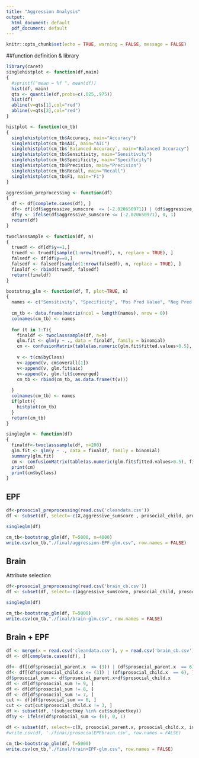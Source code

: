 ```yaml
---
title: "Aggression Analysis"
output:
  html_document: default
  pdf_document: default
---
```


```r
knitr::opts_chunk$set(echo = TRUE, warning = FALSE, message = FALSE)
```


##function definition & library
```r
library(caret)
singlehistplot <- function(df,main)
{
  #sprintf("mean = %f ", mean(df))
  hist(df, main)
  qts <- quantile(df,probs=c(.025,.975))
  hist(df)
  abline(v=qts[1],col="red")
  abline(v=qts[2],col="red")
}

histplot <- function(cm_tb)
{
  singlehistplot(cm_tb$Accuracy, main="Accuracy")
  singlehistplot(cm_tb$AIC, main="AIC")
  singlehistplot(cm_tb$`Balanced Accuracy`, main="Balanced Accuracy")
  singlehistplot(cm_tb$Sensitivity, main="Sensitivity")
  singlehistplot(cm_tb$Specificity, main="Specificity")
  singlehistplot(cm_tb$Precision, main="Precision")
  singlehistplot(cm_tb$Recall, main="Recall")
  singlehistplot(cm_tb$F1, main="F1")
}

aggression_preprocessing <- function(df)
{
  df <- df[complete.cases(df), ]      
  df<- df[(df$aggressive_sumscore  <= (-2.020650971)) | (df$aggressive_sumscore  >= (0.2168869)), ]
  df$y <- ifelse(df$aggressive_sumscore <= (-2.020650971), 0, 1)
  return(df)
}

twoclasssample <- function(df, n)
{
  truedf <- df[df$y==1,]
  truedf <- truedf[sample(1:nrow(truedf), n, replace = TRUE), ]
  falsedf <- df[df$y==0,]
  falsedf <- falsedf[sample(1:nrow(falsedf), n, replace = TRUE), ]
  finaldf <- rbind(truedf, falsedf)
  return(finaldf)
}

bootstrap_glm <- function(df, T, plot=TRUE, n)
{
  names <- c("Sensitivity", "Specificity", "Pos Pred Value", "Neg Pred Value", "Precision", "Recall", "F1", "Prevalence", "Detection Rate", "Detection Prevalence", "Balanced Accuracy", 'Accuracy', 'AIC', 'Converged')
  
  cm_tb <- data.frame(matrix(ncol = length(names), nrow = 0))
  colnames(cm_tb) <- names
  
  for (t in 1:T){
    finaldf <- twoclasssample(df, n=n)
    glm.fit <- glm(y ~ ., data = finaldf, family = binomial)
    cm <- confusionMatrix(table(as.numeric(glm.fit$fitted.values>0.5), finaldf$y))
    
    v <- t(cm$byClass)
    v<-append(v, cm$overall[1])
    v<-append(v, glm.fit$aic)
    v<-append(v, glm.fit$converged)
    cm_tb <- rbind(cm_tb, as.data.frame(t(v)))
   
  }
  colnames(cm_tb) <- names 
  if(plot){
    histplot(cm_tb)
  }
  return(cm_tb)
}

singleglm <- function(df)
{
  finaldf<-twoclasssample(df, n=200)
  glm.fit <- glm(y ~ ., data = finaldf, family = binomial)
  summary(glm.fit)
  cm <- confusionMatrix(table(as.numeric(glm.fit$fitted.values>0.5), finaldf$y))
  print(cm)
  print(cm$byClass)
}
```

## EPF
```r
df<-prosocial_preprocessing(read.csv('cleandata.csv'))
df <- subset(df, select=-c(X,aggressive_sumscore , prosocial_child, prosocial_parent, interview_date, interview_age, subjectkey))
```

```r
singleglm(df)
```

```r
cm_tb<-bootstrap_glm(df, T=5000, n=4000)
write.csv(cm_tb,"./final/aggression-EPF-glm.csv", row.names = FALSE)
```

 

## Brain
Attribute selection
```r
df<-prosocial_preprocessing(read.csv('brain_cb.csv'))
df <- subset(df, select=-c(aggressive_sumscore, prosocial_child, prosocial_parent, subjectkey,prosocial_sum))
```

```r
singleglm(df)
```

```r
cm_tb<-bootstrap_glm(df, T=5000)
write.csv(cm_tb,"./final/brain-glm.csv", row.names = FALSE)
```

## Brain + EPF
```r
df <- merge(x = read.csv('cleandata.csv'), y = read.csv('brain_cb.csv'), by = "subjectkey", all.x = TRUE)
df <- df[complete.cases(df), ]        

df<- df[(df$prosocial_parent.x  <= (3)) | (df$prosocial_parent.x  == 6), ]
df<- df[(df$prosocial_child.x <= (3)) | (df$prosocial_child.x  == 6), ]
df$prosocial_sum <- df$prosocial_parent.x+df$prosocial_child.x
df <- df[df$prosocial_sum != 9, ]
df <- df[df$prosocial_sum != 8, ]
df <- df[df$prosocial_sum != 7, ]
cut <- df[df$prosocial_sum == 6, ]
cut <- cut[cut$prosocial_child.x != 3, ]
df <- subset(df, !(subjectkey %in% cut$subjectkey))
df$y <- ifelse(df$prosocial_sum <= (6), 0, 1)

df <- subset(df, select=-c(X, prosocial_parent.x, prosocial_child.x, interview_date,subjectkey, aggressive_sumscore.x, interview_age, aggressive_sumscore.y, prosocial_child.y, prosocial_parent.y,prosocial_sum))
#write.csv(df, './final/prosocialEPFbrain.csv', row.names = FALSE)
```

```r
cm_tb<-bootstrap_glm(df, T=5000)
write.csv(cm_tb,"./final/brain+EPF-glm.csv", row.names = FALSE)
```
